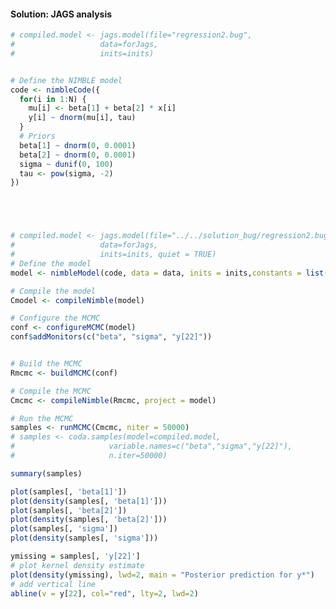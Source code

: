 #### Solution: JAGS analysis

```r


# compiled.model <- jags.model(file="regression2.bug",
#                   data=forJags,
#                   inits=inits)


# Define the NIMBLE model
code <- nimbleCode({
  for(i in 1:N) {
    mu[i] <- beta[1] + beta[2] * x[i]
    y[i] ~ dnorm(mu[i], tau)
  }
  # Priors
  beta[1] ~ dnorm(0, 0.0001)
  beta[2] ~ dnorm(0, 0.0001)
  sigma ~ dunif(0, 100)
  tau <- pow(sigma, -2)
})






```

```r
# compiled.model <- jags.model(file="../../solution_bug/regression2.bug",
#                   data=forJags,
#                   inits=inits, quiet = TRUE)
# Define the model
model <- nimbleModel(code, data = data, inits = inits,constants = list(N=length(data$y)))

# Compile the model
Cmodel <- compileNimble(model)

# Configure the MCMC
conf <- configureMCMC(model)
conf$addMonitors(c("beta", "sigma", "y[22]"))



```

```r
# Build the MCMC
Rmcmc <- buildMCMC(conf)

# Compile the MCMC
Cmcmc <- compileNimble(Rmcmc, project = model)

# Run the MCMC
samples <- runMCMC(Cmcmc, niter = 50000)
# samples <- coda.samples(model=compiled.model,
#                     variable.names=c("beta","sigma","y[22]"),
#                     n.iter=50000)


```

```r
summary(samples)
```

```r
plot(samples[, 'beta[1]'])
plot(density(samples[, 'beta[1]']))
plot(samples[, 'beta[2]'])
plot(density(samples[, 'beta[2]']))
plot(samples[, 'sigma'])
plot(density(samples[, 'sigma']))
```

```r
ymissing = samples[, 'y[22]']
# plot kernel density estimate
plot(density(ymissing), lwd=2, main = "Posterior prediction for y*")
# add vertical line
abline(v = y[22], col="red", lty=2, lwd=2)
```
